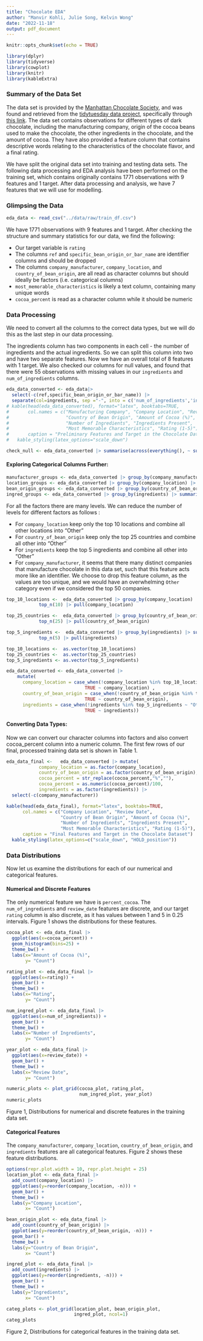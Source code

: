 ```yaml
---
title: "Chocolate EDA"
author: "Manvir Kohli, Julie Song, Kelvin Wong"
date: "2022-11-18"
output: pdf_document
---
```


```r
knitr::opts_chunk$set(echo = TRUE)
```

```r
library(dplyr)
library(tidyverse)
library(cowplot)
library(knitr)
library(kableExtra)
```

### Summary of the Data Set

The data set is provided by the [Manhattan Chocolate Society](http://flavorsofcacao.com/chocolate_database.html), and was found and retrieved from the [tidytuesday data project](https://github.com/rfordatascience/tidytuesday), specifically through [this link](https://github.com/rfordatascience/tidytuesday/blob/master/data/2022/2022-01-18/readme.md). The data set contains observations for different types of dark chocolate, including the manufacturing company, origin of the cocoa beans used to make the chocolate, the other ingredients in the chocolate, and the amount of cocoa. They have also provided a feature column that contains descriptive words relating to the characteristics of the chocolate flavor, and a final rating.

We have split the original data set into training and testing data sets. The following data processing and EDA analysis have been performed on the training set, which contains originally contains 1771 observations with 9 features and 1 target. After data processing and analysis, we have 7 features that we will use for modelling.

### Glimpsing the Data

```r
eda_data <- read_csv("../data/raw/train_df.csv")
```

We have 1771 observations with 9 features and 1 target. After checking the structure and summary statistics for our data, we find the following:

-   Our target variable is `rating`
-   The columns `ref` and `specific_bean_origin_or_bar_name` are identifier columns and should be dropped
-   The columns `company_manufacturer`, `company_location`, and `country_of_bean_origin`, are all read as character columns but should ideally be factors (i.e. categorical columns)
-   `most_memorable_characteristics` is likely a text column, containing many unique words
-   `cocoa_percent` is read as a character column while it should be numeric

### Data Processing

We need to convert all the columns to the correct data types, but we will do this as the last step in our data processing.

The ingredients column has two components in each cell - the number of ingredients and the actual ingredients. So we can split this column into two and have two separate features. Now we have an overall total of 8 features with 1 target. We also checked our columns for null values, and found that there were 55 observations with missing values in our `ingredients` and `num_of_ingredients` columns.

```r
eda_data_converted <- eda_data|> 
  select(-c(ref,specific_bean_origin_or_bar_name)) |>
  separate(col=ingredients, sep ="-", into = c('num_of_ingredients','ingredients'))
# kable(head(eda_data_converted), format="latex", booktabs=TRUE, 
#       col.names = c("Manufacturing Company", "Company Location", "Review Date", 
#                     "Country of Bean Origin", "Amount of Cocoa (%)", 
#                     "Number of Ingredients", "Ingredients Present", 
#                     "Most Memorable Characteristics", "Rating (1-5)"),
#       caption = "Preliminary Features and Target in the Chocolate Dataset") |>
#   kable_styling(latex_options="scale_down")

check_null <- eda_data_converted |> summarise(across(everything(), ~ sum(is.na(.))))
```

#### Exploring Categorical Columns Further:

```r
manufacturer_groups <- eda_data_converted |> group_by(company_manufacturer) |> summarize(count = n()) |> arrange(-count) 
location_groups <- eda_data_converted |> group_by(company_location) |> summarize(count = n()) |> arrange(-count)
bean_origin_groups <- eda_data_converted |> group_by(country_of_bean_origin) |> summarize(count = n()) |> arrange(-count)
ingred_groups <- eda_data_converted |> group_by(ingredients) |> summarize(count = n()) |> arrange(-count)

```

For all the factors there are many levels. We can reduce the number of levels for different factors as follows :

-   For `company_location` keep only the top 10 locations and combine all other locations into "Other"
-   For `country_of_bean_origin` keep only the top 25 countries and combine all other into "Other"
-   For `ingredients` keep the top 5 ingredients and combine all other into "Other"
-   For `company_manufacturer`, it seems that there many distinct companies that manufacture chocolate in this data set, such that this feature acts more like an identifier. We choose to drop this feature column, as the values are too unique, and we would have an overwhelming `Other` category even if we considered the top 50 companies.

```r
top_10_locations <-  eda_data_converted |> group_by(company_location) |> summarize(count = n()) |> arrange(-count) |> 
            top_n(10) |> pull(company_location)

top_25_countries <-  eda_data_converted |> group_by(country_of_bean_origin) |> summarize(count = n()) |> arrange(-count) |> 
            top_n(25) |> pull(country_of_bean_origin)

top_5_ingredients <-  eda_data_converted |> group_by(ingredients) |> summarize(count = n()) |> arrange(-count) |> 
            top_n(5) |> pull(ingredients)

top_10_locations <-  as.vector(top_10_locations)
top_25_countries <-  as.vector(top_25_countries)
top_5_ingredients <- as.vector(top_5_ingredients)

```

```r
eda_data_converted <- eda_data_converted |>
    mutate(
      company_location = case_when(!company_location %in% top_10_locations ~ "Other",
                             TRUE ~ company_location) ,
      country_of_bean_origin = case_when(!country_of_bean_origin %in% top_25_countries ~ "Other",
                             TRUE ~ country_of_bean_origin),
      ingredients = case_when(!ingredients %in% top_5_ingredients ~ "Other",
                             TRUE ~ ingredients)) 


```

#### Converting Data Types: 

Now we can convert our character columns into factors and also convert cocoa_percent column into a numeric column. The first few rows of our final, processed training data set is shown in Table 1.

```r
eda_data_final <-   eda_data_converted |> mutate(
            company_location = as.factor(company_location),
            country_of_bean_origin = as.factor(country_of_bean_origin),
            cocoa_percent = str_replace(cocoa_percent,"%",""),
            cocoa_percent = as.numeric(cocoa_percent)/100,
            ingredients = as.factor(ingredients)) |>
  select(-c(company_manufacturer))

kable(head(eda_data_final), format="latex", booktabs=TRUE, 
      col.names = c("Company Location", "Review Date", 
                    "Country of Bean Origin", "Amount of Cocoa (%)", 
                    "Number of Ingredients", "Ingredients Present", 
                    "Most Memorable Characteristics", "Rating (1-5)"),
      caption = "Final Features and Target in the Chocolate Dataset") |>
  kable_styling(latex_options=c("scale_down", "HOLD_position"))
```

### Data Distributions

Now let us examine the distributions for each of our numerical and categorical features.

#### Numerical and Discrete Features

The only numerical feature we have is `percent_cocoa`. The `num_of_ingredients` and `review_date` features are discrete, and our target `rating` column is also discrete, as it has values between 1 and 5 in 0.25 intervals. Figure 1 shows the distributions for these features.

```r
cocoa_plot <- eda_data_final |>
  ggplot(aes(x=cocoa_percent)) +
  geom_histogram(bins=25) +
  theme_bw() +
  labs(x="Amount of Cocoa (%)", 
       y= "Count")

rating_plot <- eda_data_final |>
  ggplot(aes(x=rating)) +
  geom_bar() +
  theme_bw() +
  labs(x="Rating", 
       y= "Count")

num_ingred_plot <- eda_data_final |>
  ggplot(aes(x=num_of_ingredients)) +
  geom_bar() +
  theme_bw() +
  labs(x="Number of Ingredients", 
       y= "Count")

year_plot <- eda_data_final |>
  ggplot(aes(x=review_date)) +
  geom_bar() +
  theme_bw() +
  labs(x="Review Date", 
       y= "Count")

numeric_plots <- plot_grid(cocoa_plot, rating_plot, 
                           num_ingred_plot, year_plot)
numeric_plots

```

Figure 1, Distributions for numerical and discrete features in the training data set.

#### Categorical Features

The `company_manufacturer`, `company_location`, `country_of_bean_origin`, and `ingredients` features are all categorical features. Figure 2 shows these feature distributions.

```r
options(repr.plot.width = 10, repr.plot.height = 25)
location_plot <- eda_data_final |>
  add_count(company_location) |>
  ggplot(aes(y=reorder(company_location, -n))) +
  geom_bar() +
  theme_bw() +
  labs(y="Company Location", 
       x= "Count")

bean_origin_plot <- eda_data_final |>
  add_count(country_of_bean_origin) |>
  ggplot(aes(y=reorder(country_of_bean_origin, -n))) +
  geom_bar() +
  theme_bw() +
  labs(y="Country of Bean Origin", 
       x= "Count")

ingred_plot <- eda_data_final |>
  add_count(ingredients) |>
  ggplot(aes(y=reorder(ingredients, -n))) +
  geom_bar() +
  theme_bw() +
  labs(y="Ingredients", 
       x= "Count")

categ_plots <- plot_grid(location_plot, bean_origin_plot, 
                         ingred_plot, ncol=1)
categ_plots
```

Figure 2, Distributions for categorical features in the training data set.
